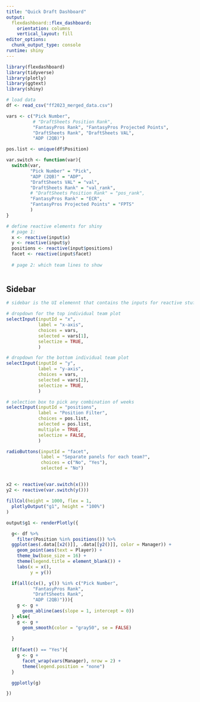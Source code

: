 ```yaml
---
title: "Quick Draft Dashboard"
output: 
  flexdashboard::flex_dashboard:
    orientation: columns
    vertical_layout: fill
editor_options: 
  chunk_output_type: console
runtime: shiny
---
```


```r

library(flexdashboard)
library(tidyverse)
library(plotly)
library(ggtext)
library(shiny)

```



```r

# load data
df <- read_csv("ff2023_merged_data.csv") 

vars <- c("Pick Number",   
          # "DraftSheets Position Rank", 
          "FantasyPros Rank", "FantasyPros Projected Points",
          "DraftSheets Rank", "DraftSheets VAL", 
          "ADP (2QB)")

pos.list <- unique(df$Position)

var.switch <- function(var){
  switch(var,
         "Pick Number" = "Pick",
         "ADP (2QB)" = "ADP",
         "DraftSheets VAL" = "val",
         "DraftSheets Rank" = "val_rank",
         # "DraftSheets Position Rank" = "pos_rank", 
         "FantasyPros Rank" = "ECR", 
         "FantasyPros Projected Points" = "FPTS"
         )
}

```



```r

# define reactive elements for shiny
  # page 1:
  x <- reactive(input$x)
  y <- reactive(input$y)
  positions <- reactive(input$positions)
  facet <- reactive(input$facet)
  
  # page 2: which team lines to show
  

```


## Sidebar {.sidebar data-width=160}
<!-- #### **Person 1** -->
```r

# sidebar is the UI elemennt that contains the inputs for reactive stuff

# dropdown for the top individual team plot
selectInput(inputId = "x",
            label = "x-axis",
            choices = vars,
            selected = vars[1],
            selectize = TRUE,
            )

# dropdown for the bottom individual team plot
selectInput(inputId = "y",
            label = "y-axis",
            choices = vars,
            selected = vars[2],
            selectize = TRUE,
            )

# selection box to pick any combination of weeks
selectInput(inputId = "positions",
            label = "Position Filter",
            choices = pos.list,
            selected = pos.list,
            multiple = TRUE,
            selectize = FALSE,
            )

radioButtons(inputId = "facet",
             label = "Separate panels for each team?",
             choices = c("No", "Yes"),
             selected = "No")


```


##
```r

x2 <- reactive(var.switch(x()))
y2 <- reactive(var.switch(y()))

fillCol(height = 1000, flex = 1, 
  plotlyOutput("g1", height = "100%")
)

output$g1 <- renderPlotly({

  g<- df %>%
    filter(Position %in% positions()) %>%
  ggplot(aes(.data[[x2()]], .data[[y2()]], color = Manager)) +
    geom_point(aes(text = Player)) +
    theme_bw(base_size = 16) +
    theme(legend.title = element_blank()) +
    labs(x = x(),
         y = y())

  if(all(c(x(), y()) %in% c("Pick Number",  
          "FantasyPros Rank",
          "DraftSheets Rank",
          "ADP (2QB)"))){
    g <- g +
      geom_abline(aes(slope = 1, intercept = 0))
  } else{
    g <- g +
      geom_smooth(color = "gray50", se = FALSE)
      
  }
  
  if(facet() == "Yes"){
    g <- g + 
      facet_wrap(vars(Manager), nrow = 2) + 
      theme(legend.position = "none")
  }

  ggplotly(g)

})



```
